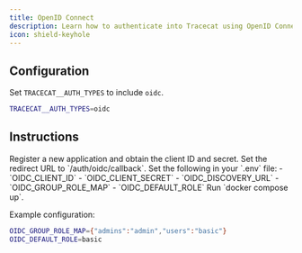 ```yaml
---
title: OpenID Connect
description: Learn how to authenticate into Tracecat using OpenID Connect.
icon: shield-keyhole
---
```


## Configuration

Set `TRACECAT__AUTH_TYPES` to include `oidc`.

```bash
TRACECAT__AUTH_TYPES=oidc
```

## Instructions

<Steps>
  <Step title="Create an OIDC app in your provider">
    Register a new application and obtain the client ID and secret.
    Set the redirect URL to `<your-domain>/auth/oidc/callback`.
  </Step>
  <Step title="Configure environment variables in Tracecat">
    Set the following in your `.env` file:
    - `OIDC_CLIENT_ID`
    - `OIDC_CLIENT_SECRET`
    - `OIDC_DISCOVERY_URL`
    - `OIDC_GROUP_ROLE_MAP`
    - `OIDC_DEFAULT_ROLE`
  </Step>
  <Step title="Restart Tracecat">
    Run `docker compose up`.
  </Step>
</Steps>

Example configuration:

```bash
OIDC_GROUP_ROLE_MAP={"admins":"admin","users":"basic"}
OIDC_DEFAULT_ROLE=basic
```
